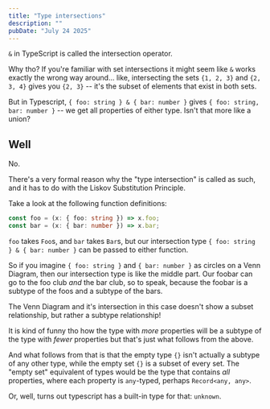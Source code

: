 ```yaml
---
title: "Type intersections"
description: ""
pubDate: "July 24 2025"
---
```


`&` in TypeScript is called the intersection operator.

Why tho? If you're familiar with set intersections it might
seem like `&` works exactly the wrong way around... like,
intersecting the sets `{1, 2, 3}` and `{2, 3, 4}` gives you
`{2, 3}` -- it's the subset of elements that exist
in both sets.

But in Typescript, `{ foo: string } & { bar: number }` gives
`{ foo: string, bar: number }` -- we get all properties of either
type. Isn't that more like a union?

## Well

No.

There's a very formal reason why the "type intersection" is called
as such, and it has to do with the Liskov Substitution Principle.

Take a look at the following function definitions:

```ts
const foo = (x: { foo: string }) => x.foo;
const bar = (x: { bar: number }) => x.bar;
```

`foo` takes `Foo`s, and `bar` takes `Bar`s, but our intersection
type `{ foo: string } & { bar: number }` can be passed to either
function.

So if you imagine `{ foo: string }` and `{ bar: number }` as circles
on a Venn Diagram, then our intersection type is like the middle part.
Our foobar can go to the foo club _and_ the bar club, so to speak, because
the foobar is a subtype of the foos and a subtype of the bars.

The Venn Diagram and it's intersection in this case doesn't show a
subset relationship, but rather a subtype relationship!

It is kind of funny tho how the type with _more_ properties
will be a subtype of the type with _fewer_ properties but that's
just what follows from the above.

And what follows from that is that the empty type `{}` isn't
actually a subtype of any other type, while the empty set `{}`
is a subset of every set. The "empty set" equivalent of types
would be the type that contains _all_ properties, where
each property is `any`-typed, perhaps `Record<any, any>`.

Or, well, turns out typescript has a built-in type for that: `unknown`.
